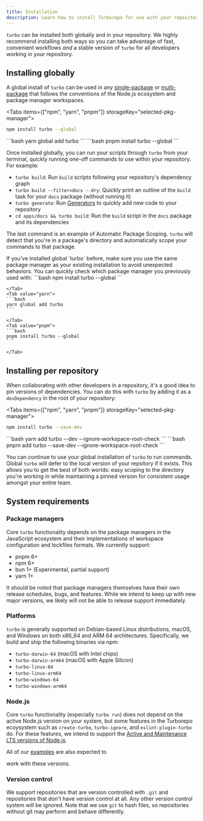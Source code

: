 ```yaml
---
title: Installation
description: Learn how to install Turborepo for use with your repository
---
```



`turbo` can be installed both globally and in your repository. We highly recommend installing both ways so you can take advantage of fast, convenient workflows _and_ a stable version of `turbo` for all developers working in your repository.

## Installing globally

A global install of `turbo` can be used in any [single-package](https://vercel.com/docs/vercel-platform/glossary#single-package-workspace) or [multi-package](https://vercel.com/docs/vercel-platform/glossary#multi-package-workspace) that follows the conventions of the Node.js ecosystem and package manager workspaces.

<Tabs items={["npm", "yarn", "pnpm"]} storageKey="selected-pkg-manager">
  <Tab value="npm">
  ```bash
  npm install turbo --global
  ```

  </Tab>
  <Tab value="yarn">
  ```bash
  yarn global add turbo
  ```

  </Tab>
  <Tab value="pnpm">
  ```bash
  pnpm install turbo --global
  ```

  </Tab>
</Tabs>

Once installed globally, you can run your scripts through `turbo` from your terminal, quickly running one-off commands to use within your repository. For example:

- `turbo build`: Run `build` scripts following your repository's dependency graph
- `turbo build --filter=docs --dry`: Quickly print an outline of the `build` task for your `docs` package (without running it)
- `turbo generate`: Run [Generators](/TODO-LINK) to quickly add new code to your repository
- `cd apps/docs && turbo build`: Run the `build` script in the `docs` package and its dependencies

The last command is an example of Automatic Package Scoping. `turbo` will detect that you're in a package's directory and automatically scope your commands to that package.

<Callout type="error" title="Avoid multiple global installations" className="bg-red-400/10">
  If you've installed global `turbo` before, make sure you use the same package
  manager as your existing installation to avoid unexpected behaviors. You can
  quickly check which package manager you previously used with:
  <Tabs items={["npm", "yarn", "pnpm"]} storageKey="selected-pkg-manager">
    <Tab value="npm">
    ```bash
    npm install turbo --global
    ```

    </Tab>
    <Tab value="yarn">
    ```bash
    yarn global add turbo
    ```

    </Tab>
    <Tab value="pnpm">
    ```bash
    pnpm install turbo --global
    ```

    </Tab>

  </Tabs>
</Callout>

## Installing per repository

When collaborating with other developers in a repository, it's a good idea to pin versions of dependencies. You can do this with `turbo` by adding it as a `devDependency` in the root of your repository:

<Tabs items={["npm", "yarn", "pnpm"]} storageKey="selected-pkg-manager">
  <Tab value="npm">
  ```bash
  npm install turbo --save-dev
  ```

  </Tab>
  <Tab value="yarn">
    ```bash
    yarn add turbo --dev --ignore-workspace-root-check
    ```

  </Tab>
  <Tab value="pnpm">
    ```bash
    pnpm add turbo --save-dev --ignore-workspace-root-check
    ```

  </Tab>
</Tabs>

You can continue to use your global installation of `turbo` to run commands. Global `turbo` will defer to the local version of your repsitory if it exists. This allows you to get the best of both worlds: easy scoping to the directory you're working in while maintaining a pinned version for consistent usage amongst your entire team.

## System requirements

### Package managers

Core `turbo` functionality depends on the package managers in the JavaScript ecosystem and their implementations of workspace configuration and
lockfiles formats. We currently support:

- pnpm 6+
- npm 6+
- bun 1+ (Experimental, partial support)
- yarn 1+

It should be noted that package managers themselves have their own release
schedules, bugs, and features. While we intend to keep up with new major
versions, we likely will not be able to release support immediately.

### Platforms

`turbo` is generally supported on Debian-based Linux distributions, macOS, and
Windows on both x86_64 and ARM 64 architectures. Specifically, we build and ship
the following binaries via npm:

- `turbo-darwin-64` (macOS with Intel chips)
- `turbo-darwin-arm64` (macOS with Apple Silicon)
- `turbo-linux-64`
- `turbo-linux-arm64`
- `turbo-windows-64`
- `turbo-windows-arm64`

### Node.js

Core `turbo` functionality (especially `turbo run`) does not depend on the
active Node.js version on your system, but some features in the Turborepo ecoysystem
such as `create-turbo`, `turbo-ignore`, and `eslint-plugin-turbo` do. For these features,
we intend to support the [Active and Maintenance LTS versions of Node.js](https://nodejs.org/en/about/previous-releases).

All of our [examples](/repo/docs/getting-started/from-example) are also expected to

work with these versions.

### Version control

We support repositories that are version controlled with `.git` and repositories that don't have
version control at all. Any other version control system will be ignored. Note that we use `git`
to hash files, so repositories without git may perform and behave differently.
